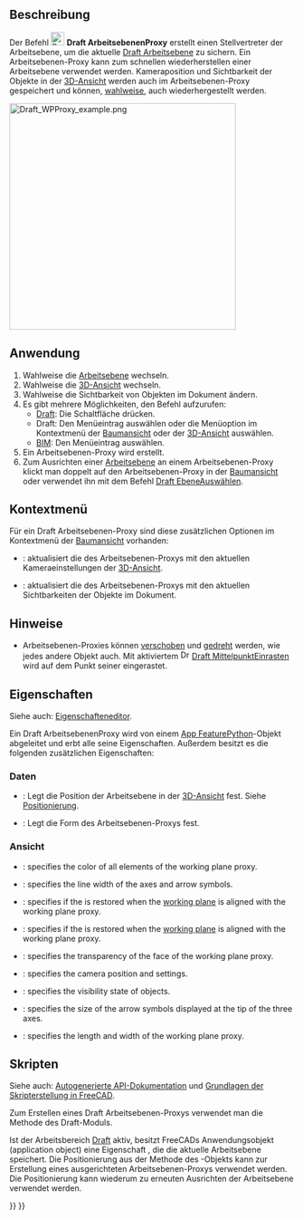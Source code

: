 <languages/>

{{Docnav/de
|[[Draft_ToggleDisplayMode/de|AnzeigemodusUmschalten]]
|[[Draft_ApplyStyle/de|StilAnwenden]]
|[[Draft_Workbench/de|Draft]]
|IconL=Draft_ToggleDisplayMode.svg
|IconR=Draft_ApplyStyle.svg
|IconC=Workbench_Draft.svg
}}

{{GuiCommand/de
|Name=Draft WorkingPlaneProxy
|Name/de=Draft ArbeitsebenenProxy
|MenuLocation= Dienstprogramme → Arbeitsebenen-Proxy erstellen<br>Werkzeuge → Arbeitsebenen-Proxy erstellen
|Workbenches=[[Draft_Workbench/de|Draft]], [[BIM_Workbench/de|BIM]]
|SeeAlso=[[Draft_SelectPlane/de|Draft EbeneAuswählen]]
}}

<span id="Description"></span>
==Beschreibung== 

Der Befehl [[Image:Draft_WorkingPlaneProxy.svg|24px]] '''Draft ArbeitsebenenProxy''' erstellt einen Stellvertreter der Arbeitsebene, um die aktuelle [[Draft_SelectPlane/de|Draft Arbeitsebene]] zu sichern. Ein Arbeitsebenen-Proxy kann zum schnellen wiederherstellen einer Arbeitsebene verwendet werden. Kameraposition und Sichtbarkeit der Objekte in der [[3D_view/de|3D-Ansicht]] werden auch im Arbeitsebenen-Proxy gespeichert und können, [[#Eigenschaften|wahlweise]], auch wiederhergestellt werden.

[[Image:Draft WPProxy example.png|400px]]
{{Caption|Drei Proxies der Bearbeitungsebene mit unterschiedlichen Ausrichtungen und Versätzen}}

<span id="Usage"></span>
==Anwendung== 

# Wahlweise die [[Draft_SelectPlane/de|Arbeitsebene]] wechseln.
# Wahlweise die [[3D_view/de|3D-Ansicht]] wechseln.
# Wahlweise die Sichtbarkeit von Objekten im Dokument ändern.
# Es gibt mehrere Möglichkeiten, den Befehl aufzurufen:
#* [[Draft_Workbench/de|Draft]]: Die Schaltfläche {{Button|[[Image:Draft_WorkingPlaneProxy.svg|16px]] [[Draft_WorkingPlaneProxy/de|Arbeitsebenen-Proxy erstellen]]}} drücken.
#* Draft: Den Menüeintrag {{MenuCommand|Dienstprogramme → [[Image:Draft_WorkingPlaneProxy.svg|16px]] Arbeitsebenen-Proxy erstellen}} auswählen oder die Menüoption im Kontextmenü der [[Tree_view/de|Baumansicht]] oder der [[3D_view/de|3D-Ansicht]] auswählen.
#* [[BIM_Workbench/de|BIM]]: Den Menüeintrag {{MenuCommand|Werkzeuge → [[Image:Draft_WorkingPlaneProxy.svg|16px]] Arbeitsebenen-Proxy erstellen}} auswählen.
# Ein Arbeitsebenen-Proxy wird erstellt.
# Zum Ausrichten einer [[Draft_SelectPlane/de|Arbeitsebene]] an einem Arbeitsebenen-Proxy klickt man doppelt auf den Arbeitsebenen-Proxy in der [[Tree_view/de|Baumansicht]] oder verwendet ihn mit dem Befehl [[Draft_SelectPlane/de|Draft EbeneAuswählen]].

<span id="Context_menu"></span>
==Kontextmenü==

Für ein Draft Arbeitsebenen-Proxy sind diese zusätzlichen Optionen im Kontextmenü der [[Tree_view/de|Baumansicht]] vorhanden:

* {{MenuCommand|[[Image:Draft_SelectPlane.svg|16px]] Write camera position}}: aktualisiert die {{PropertyView/de|View Data}} des Arbeitsebenen-Proxys mit den aktuellen Kameraeinstellungen der [[3D_view/de|3D-Ansicht]].
* {{MenuCommand|[[Image:Draft_SelectPlane.svg|16px]] Write objects state}}: aktualisiert die {{PropertyView/de|Visibility Map}} des Arbeitsebenen-Proxys mit den aktuellen Sichtbarkeiten der Objekte im Dokument.

<span id="Notes"></span>
==Hinweise==

* Arbeitsebenen-Proxies können [[Draft_Move/de|verschoben]] und [[Draft_Rotate/de|gedreht]] werden, wie jedes andere Objekt auch. Mit aktiviertem [[Image:Draft_Snap_Center.svg|16px]] [[Draft_Snap_Center/de|Draft MittelpunktEinrasten]] wird auf dem Punkt seiner {{PropertyData/de|Placement}} eingerastet.

<span id="Properties"></span>
==Eigenschaften==

Siehe auch: [[Property_editor/de|Eigenschafteneditor]].

Ein Draft ArbeitsebenenProxy wird von einem [[App_FeaturePython|App FeaturePython]]-Objekt abgeleitet und erbt alle seine Eigenschaften. Außerdem besitzt es die folgenden zusätzlichen Eigenschaften:

<span id="Data"></span>
===Daten===

{{TitleProperty|Basis}}

* {{PropertyData/de|Placement|Placement}}: Legt die Position der Arbeitsebene in der [[3D_view/de|3D-Ansicht]] fest. Siehe [[Placement/de|Positionierung]].
* {{PropertyData/de|Shape|Shape|Hidden}}: Legt die Form des Arbeitsebenen-Proxys fest.

<span id="View"></span>
===Ansicht===

{{TitleProperty|Basis}}

* {{PropertyView|Line Color|Color}}: specifies the color of all elements of the working plane proxy.
* {{PropertyView|Line Width|Float}}: specifies the line width of the axes and arrow symbols.
* {{PropertyView|Restore State|Bool}}: specifies if the {{PropertyView|Visibility Map}} is restored when the [[Draft_SelectPlane|working plane]] is aligned with the working plane proxy.
* {{PropertyView|Restore View|Bool}}: specifies if the {{PropertyView|View Data}} is restored when the [[Draft_SelectPlane|working plane]] is aligned with the working plane proxy.
* {{PropertyView|Transparency|Percent}}: specifies the transparency of the face of the working plane proxy.
* {{PropertyView|View Data|FloatList}}: specifies the camera position and settings.
* {{PropertyView|Visibility Map|Map|Hidden}}: specifies the visibility state of objects.

{{TitleProperty|Draft}}

* {{PropertyView|Arrow Size|Length}}: specifies the size of the arrow symbols displayed at the tip of the three axes.
* {{PropertyView|Display Size|Length}}: specifies the length and width of the working plane proxy.

<span id="Scripting"></span>
==Skripten==

Siehe auch: [https://freecad.github.io/SourceDoc/ Autogenerierte API-Dokumentation] und [[FreeCAD_Scripting_Basics/de|Grundlagen der Skripterstellung in FreeCAD]].

Zum Erstellen eines Draft Arbeitsebenen-Proxys verwendet man die Methode {{incode|make_workingplaneproxy}} des Draft-Moduls.

Ist der Arbeitsbereich [[Draft_Workbench/de|Draft]] aktiv, besitzt FreeCADs Anwendungsobjekt (application object) eine Eigenschaft {{incode|DraftWorkingPlane}}, die die aktuelle Arbeitsebene speichert. Die Positionierung {{Incode|Placement}} aus der Methode {{Incode|getPlacement}} des {{incode|DraftWorkingPlane}}-Objekts kann zur Erstellung eines ausgerichteten Arbeitsebenen-Proxys verwendet werden. Die Positionierung {{Incode|Placement}} kann wiederum zu erneuten Ausrichten der Arbeitsebene verwendet werden.

{{Code|code=
# This code only works if the Draft Workbench is active!

import FreeCAD as App
import FreeCADGui as Gui
import Draft

doc = App.newDocument()

workplane = App.DraftWorkingPlane
place = workplane.getPlacement()

proxy = Draft.make_workingplaneproxy(place)
proxy.ViewObject.DisplaySize = 3000
proxy.ViewObject.ArrowSize = 200

axis2 = App.Vector(1, 1, 1)
point2 = App.Vector(3000, 0, 0)
place2 = App.Placement(point2, App.Rotation(axis2, 90))

proxy2 = Draft.make_workingplaneproxy(place2)
proxy2.ViewObject.DisplaySize = 3000
proxy2.ViewObject.ArrowSize = 200

workplane.setFromPlacement(proxy2.Placement, rebase=True)
Gui.Snapper.setGrid()

doc.recompute()
}}


{{Docnav/de
|[[Draft_ToggleDisplayMode/de|AnzeigemodusUmschalten]]
|[[Draft_ApplyStyle/de|StilAnwenden]]
|[[Draft_Workbench/de|Draft]]
|IconL=Draft_ToggleDisplayMode.svg
|IconR=Draft_ApplyStyle.svg
|IconC=Workbench_Draft.svg
}}

{{Draft Tools navi{{#translation:}}}}
{{Userdocnavi{{#translation:}}}}